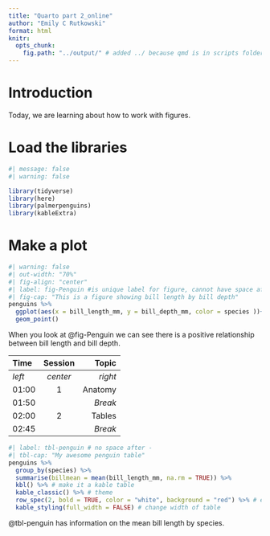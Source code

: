 ```yaml
---
title: "Quarto part 2_online"
author: "Emily C Rutkowski"
format: html
knitr: 
  opts_chunk: 
    fig.path: "../output/" # added ../ because qmd is in scripts folder 
---
```


# Introduction

Today, we are learning about how to work with figures.

# Load the libraries

```r
#| message: false
#| warning: false

library(tidyverse)
library(here)
library(palmerpenguins)
library(kableExtra)

```

# Make a plot
```r
#| warning: false 
#| out-width: "70%"
#| fig-align: "center"
#| label: fig-Penguin #is unique label for figure, cannot have space after - or fig cap doesnt work 
#| fig-cap: "This is a figure showing bill length by bill depth"
penguins %>%
  ggplot(aes(x = bill_length_mm, y = bill_depth_mm, color = species ))+
  geom_point() 
```

When you look at @fig-Penguin we can see there is a positive relationship between bill length and bill depth. 

| Time  | Session | Topic    |
|:------|:-------:|---------:|
| _left_ | _center_| _right_ |
| 01:00  | 1       | Anatomy |
| 01:50  |         | *Break* |
| 02:00  | 2       | Tables  |
| 02:45  |         | *Break* |

```r
#| label: tbl-penguin # no space after - 
#| tbl-cap: "My awesome penguin table"
penguins %>%
  group_by(species) %>%
  summarise(billmean = mean(bill_length_mm, na.rm = TRUE)) %>%
  kbl() %>% # make it a kable table 
  kable_classic() %>% # theme 
  row_spec(2, bold = TRUE, color = "white", background = "red") %>% # edit specific rows
  kable_styling(full_width = FALSE) # change width of table 

```

@tbl-penguin has information on the mean bill length by species. 
